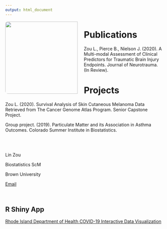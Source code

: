 ```yaml
---
output: html_document
---
```


<script src="https://kit.fontawesome.com/a076d05399.js"></script>

<style>
img {
  border-radius: 8px;
  float: left;
  padding: 0 20px 0 0;
}
</style>

<p>

<img src="https://linfengzou.github.io/linzou.github.io/Profile.jpg" style="width:230px;" class="left">

# Publications

Zou L., Pierce B., Nielson J. (2020). A Multi-modal Assessment of Clinical Predictors for Traumatic Brain Injury Endpoints. Journal of Neurotrauma. (In Review).

# Projects

Zou L. (2020). Survival Analysis of Skin Cutaneous Melanoma Data Retrieved from The Cancer Genome Atlas Program. Senior Capstone Project.

Group project. (2019). Particulate Matter and its Association in Asthma Outcomes. Colorado Summer Institute in Biostatistics.

</p>

<br /> <br />

Lin Zou

Biostatistics ScM

<i class="fas fa-map-marker-alt" style="font-size:15px;"></i> Brown University

[Email](mailto:lin_zou@brown.edu)

<br />

## R Shiny App

[Rhode Island Department of Health COVID-19 Interactive Data Visualization](https://linzoubrownuniversity.shinyapps.io/RIDOH/)
